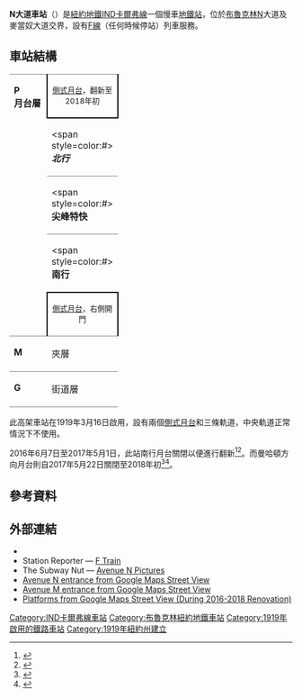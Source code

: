 {{Infobox NYCS
| name = N大道<br />{{lang|en|Avenue N}}
| former = 伍德羅恩<br>哈里斯
| image = Av N Culver sta snow jeh.jpg
| image_caption = 西南入口
| bg_color = #FF6E1A
| address = 紐約州紐約市布魯克林N大道及麥當奴大道
| borough = [[布魯克林|布魯克林]]
| locale = {{link-en|本森赫斯特 (布魯克林)|Bensonhurst, Brooklyn|本森赫斯特}}、{{link-en|米普頓 (布魯克林)|Mapleton, Brooklyn|米普頓}}、{{link-en|米德伍德 (布魯克林)|Midwood, Brooklyn|米德伍德}}
| coordinates = {{coord|40|36|54.16|N|73|58|27.19|W|display=inline,title}}
| division = IND Culver
| line = [[IND卡爾弗線|IND卡爾弗線]]
| service = Culver IND south local
| connection = {{bus icon}} '''[[MTA區域巴士營運|NYCT巴士]]'''：B9
| platforms = 2個[[側式月台|側式月台]]
| tracks = 3條（2條使用中）
| structure = 高架
| open_date = {{start date and age|1919|Mar|16|mf=yes|p=yes}}
| code = 248
| passengers = 941,921<ref>{{NYCS const|riderref}}</ref>
| pass_year = 2016
| pass_percent = -8.3
| rank = 369
| next_north = {{NYCS next | station=海灣公園道 | line=IND卡爾弗線 | service=<!--Culver IND south local-->closed|type2=renovation}}
| next_south = {{NYCS next | station=P大道 | line=IND卡爾弗線 | service=Culver IND south local}}
| legend = {{NYCS infobox legend|alltimes}}
}}

'''N大道車站'''（{{lang-en|Avenue N station}}）是[[紐約地鐵|紐約地鐵]][[IND卡爾弗線|IND卡爾弗線]]一個慢車[[地鐵站|地鐵站]]，位於[[布魯克林|布魯克林]]N大道及麥當奴大道交界，設有[[紐約地鐵F線|F線]]（任何時候停站）列車服務。

== 車站結構 ==
{{Stack|float=right|
{{Routemap
|title=軌道配置圖
|title-bg=#{{NYCS color|F}}
|title-color=white
|style=margin-left:10px;margin-top:10px;float:right;
|legend =track
|map=
uSTR!~MFADEg\uSTR!~MFADEg\uSTR!~MFADEg ~~ ~~ ~~往[[海灣公園道車站_(IND卡爾弗線)|海灣公園道]]
uSTRf\uSTR\uSTRg
uSTR+BSr\uSTR\uSTR+BSl
uSTR+BSr\uSTR\uSTR+BSl
uSTR+BSr\uSTR\uSTR+BSl
uSTR+BSr\uSTR\uSTR+BSl
uSTRf\uSTR\uSTRg
uSTR!~MFADEf\uSTR!~MFADEf\uSTR!~MFADEf ~~ ~~ ~~往[[P大道車站_(IND卡爾弗線)|P大道]]
}}
}}
{|cellspacing=0 cellpadding=3
|style="border-top:solid 1px gray;border-bottom:solid 1px gray;vertical-align:top;" width=50 rowspan=5|'''P<br>月台層'''
|style="border-top:solid 1px gray;border-right:solid 2px black;border-left:solid 2px black;border-bottom:solid 2px black;text-align:center;" colspan=2|<small>[[側式月台|側式月台]]，翻新至2018年初</small>
|-
|style="border-bottom:solid 1px gray;" width=100|<span style=color:#{{NYCS color|orange}}>'''''北行'''''</span>
|style="border-bottom:solid 1px gray;" width=390|<!--{{arrow|L}} [[File:NYCS-bull-trans-F.svg|纽约地铁F线]] 往[[牙買加-179街車站_(IND皇后林蔭路線)|牙買加-179街]]-->無服務<small>（[[海灣公園道車站_(IND卡爾弗線)|海灣公園道]]）</small>
|-
|style="border-bottom:solid 1px gray;"|<span style=color:#{{NYCS color|orange}}>'''尖峰特快'''</span>
|style="border-bottom:solid 1px gray;"|<!--<span style="color:white">→</span>-->{{arrow|L}} [[File:NYCS-bull-trans-F.svg|纽约地铁F线]] 不停靠
|-
|<span style=color:#{{NYCS color|orange}}>'''南行'''</span>
|{{arrow|R}} [[File:NYCS-bull-trans-F.svg|纽约地铁F线]] 往[[康尼島-斯提威爾大道車站|康尼島-斯提威爾大道]]<small>（[[P大道車站_(IND卡爾弗線)|P大道]]）</small>
|-
|style="border-top:solid 2px black;border-right:solid 2px black;border-left:solid 2px black;border-bottom:solid 1px gray;text-align:center;" colspan=2|<small>[[側式月台|側式月台]]，右側開門</small>
|-
|style="border-top:solid 0px gray;vertical-align:top;" width=50|'''M'''
|style="border-top:solid 0px gray;vertical-align:top;" width=100|夾層
|style="border-top:solid 0px gray;vertical-align:top;" width=400|往出入口、車站詢問處、MetroCard自動售票機
|-
|style="border-top:solid 1px gray;border-bottom:solid 1px gray;vertical-align:top;" width=50|'''G'''
|style="border-top:solid 1px gray;border-bottom:solid 1px gray;vertical-align:top;" width=100|街道層
|style="border-top:solid 1px gray;border-bottom:solid 1px gray;vertical-align:top;" width=400|出入口
|}
此高架車站在1919年3月16日啟用，設有兩個[[側式月台|側式月台]]和三條軌道，中央軌道正常情況下不使用。

2016年6月7日至2017年5月1日，此站南行月台關閉以便進行翻新<ref name="MTA-FExpStudy-May20162">{{cite news|url=http://web.mta.info/nyct/service/pdf/F_express.pdf|title=Feasibility and Analysis of F Express Service in Brooklyn|date=May 2016|work=[[Metropolitan_Transportation_Authority|Metropolitan Transportation Authority]]|accessdate=2016-06-24|archive-date=2016-05-27|archive-url=https://web.archive.org/web/20160527062554/http://web.mta.info/nyct/service/pdf/F_express.pdf|dead-url=no}}</ref><ref>{{Cite web|url=http://web.mta.info/nyct/service/culver2016/index.html|title=Coney Island-bound F subway trains will not stop at Avenue I, Bay Pkwy, Avenue N, Avenue P, Avenue U, and Avenue X until early 2017|last=|first=|date=2016|website=web.mta.info|publisher=Metropolitan Transportation Authority|archive-url=https://web.archive.org/web/20160527225348/http://web.mta.info/nyct/service/culver2016/index.html|archive-date=2016-05-27|dead-url=yes|access-date=2016-10-09}}</ref>。而曼哈頓方向月台則自2017年5月22日關閉至2018年初<ref>{{Cite web|url=http://web.mta.info/nyct/maps/subway_map.pdf|title=New York City Subway Map|last=|first=|date=2017-05-01|website=mta.info|publisher=Metropolitan Transportation Authority|archive-url=https://web.archive.org/web/20170510180253/http://web.mta.info/nyct/maps/subway_map.pdf|archive-date=2017-05-10|dead-url=yes|access-date=2017-05-02}}</ref><ref>{{Cite web|url=http://web.mta.info/nyct/service/culver2016/index.html|title=$140 Million Culver F subway Line Station Renewal Project Begins Next Phase|last=|first=|authorlink=|date=2017-05-18|website=web.mta.info|publisher=Metropolitan Transportation Authority|language=|access-date=2017-05-18|archive-date=2016-05-27|archive-url=https://web.archive.org/web/20160527225348/http://web.mta.info/nyct/service/culver2016/index.html|dead-url=no}}</ref>。
== 參考資料 ==
{{Reflist}}

== 外部連結 ==
* {{NYCS ref|http://www.nycsubway.org/perl/stations?212:212112|BMT Culver Line|Avenue N}}
* Station Reporter — [https://web.archive.org/web/20120204051254/http://www.stationreporter.net/ftrain.htm F Train]
* The Subway Nut — [http://www.subwaynut.com/ind/ave_nf/index.php Avenue N Pictures]{{Wayback|url=http://www.subwaynut.com/ind/ave_nf/index.php |date=20180105102329 }}
* [https://maps.google.com/?ll=40.614347,-73.974397&spn=0.002627,0.004823&t=h&layer=c&cbll=40.614164,-73.974227&panoid=mhe74kXka5qdgeR66eyuKg&cbp=12,43.5,,0,-7.81&z=18 Avenue N entrance from Google Maps Street View]
* [https://maps.google.com/?ie=UTF8&ll=40.615569,-73.973984&spn=0,0.006657&t=h&z=18&layer=c&cbll=40.616214,-73.974407&panoid=I1wKoX-R8A3Zth-KliVJ9w&cbp=12,208.03,,0,2.75 Avenue M entrance from Google Maps Street View]{{Wayback|url=https://maps.google.com/?ie=UTF8&ll=40.615569,-73.973984&spn=0,0.006657&t=h&z=18&layer=c&cbll=40.616214,-73.974407&panoid=I1wKoX-R8A3Zth-KliVJ9w&cbp=12,208.03,,0,2.75 |date=20121112010850 }}
* [https://www.google.com/maps/place/Avenue+N,+Brooklyn,+NY+11230/@40.6151247,-73.9741649,3a,75y,90t/data=!3m4!1e1!3m2!1s-xlQG_YSMUJs%2FWb7ujVUdAHI%2FAAAAAAAAyvY%2FFgWrlsPLnkkYHdPnLxZ9HKWjZNxACrtywCLIBGAYYCw!2e4!4m2!3m1!1s0x89c244e77f6050eb:0xd97310dac9667f9e!5m1!1e2 Platforms from Google Maps Street View (During 2016-2018 Renovation)]{{Wayback|url=https://www.google.com/maps/place/Avenue+N,+Brooklyn,+NY+11230/@40.6151247,-73.9741649,3a,75y,90t/data=!3m4!1e1!3m2!1s-xlQG_YSMUJs%2FWb7ujVUdAHI%2FAAAAAAAAyvY%2FFgWrlsPLnkkYHdPnLxZ9HKWjZNxACrtywCLIBGAYYCw!2e4!4m2!3m1!1s0x89c244e77f6050eb:0xd97310dac9667f9e!5m1!1e2 |date=20191018234348 }}
{{紐約地鐵F線}}
{{DEFAULTSORT:Avenue N}}
[[Category:IND卡爾弗線車站|Category:IND卡爾弗線車站]]
[[Category:布魯克林紐約地鐵車站|Category:布魯克林紐約地鐵車站]]
[[Category:1919年啟用的鐵路車站|Category:1919年啟用的鐵路車站]]
[[Category:1919年紐約州建立|Category:1919年紐約州建立]]